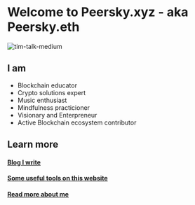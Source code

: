 # Welcome to Peersky.xyz - aka Peersky.eth

![tim-talk-medium](/talk.png "Talk")

## I am

- Blockchain educator
- Crypto solutions expert
- Music enthusiast
- Mindfulness practicioner
- Visionary and Enterpreneur
- Active Blockchain ecosystem contributor

## Learn more

#### [Blog I write](./blog)

#### [Some useful tools on this website](./tools)

#### [Read more about me](./about)
